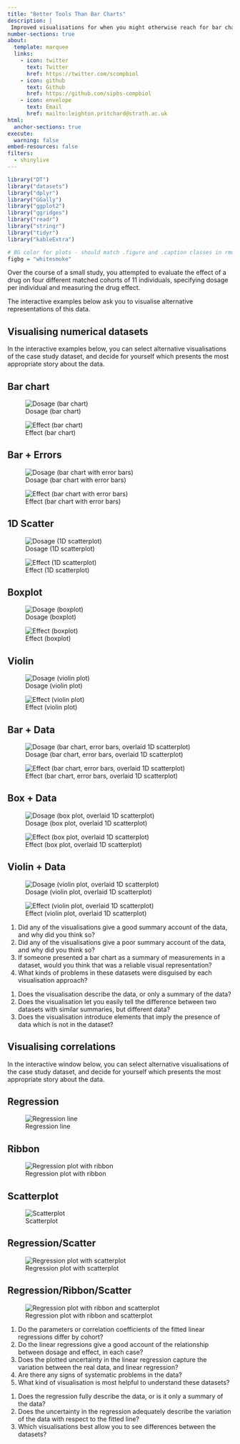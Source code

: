 ```yaml
---
title: "Better Tools Than Bar Charts"
description: |
 Improved visualisations for when you might otherwise reach for bar charts
number-sections: true
about:
  template: marquee
  links:
    - icon: twitter
      text: Twitter
      href: https://twitter.com/scompbiol
    - icon: github
      text: Github
      href: https://github.com/sipbs-compbiol
    - icon: envelope
      text: Email
      href: mailto:leighton.pritchard@strath.ac.uk
html:
  anchor-sections: true
execute:
  warning: false
embed-resources: false
filters:
  - shinylive
---
```


```r
library("DT")
library("datasets")
library("dplyr")
library("GGally")
library("ggplot2")
library("ggridges")
library("readr")
library("stringr")
library("tidyr")
library("kableExtra")

# BG color for plots - should match .figure and .caption classes in rmd_style.css
figbg = "whitesmoke"
```

::: { .callout-case-study }
Over the course of a small study, you attempted to evaluate the effect of a drug on four different matched cohorts of 11 individuals, specifying dosage per individual and measuring the drug effect.

The interactive examples below ask you to visualise alternative representations of this data.
:::

## Visualising numerical datasets

::: { .callout-data }
In the interactive examples below, you can select alternative visualisations of the case study dataset, and decide for yourself which presents the most appropriate story about the data.
:::

::: { .panel-tabset }

## Bar chart

::: {layout-ncol=2}
![Dosage (bar chart)](assets/images/bar_dosage.png){#fig-bar-dose}

![Effect (bar chart)](assets/images/bar_effect.png){#fig-bar-effect}
:::

## Bar + Errors

::: {layout-ncol=2}
![Dosage (bar chart with error bars)](assets/images/bar_errors_dosage.png){#fig-bar-data-dose}

![Effect (bar chart with error bars)](assets/images/bar_errors_effect.png){#fig-bar-data-effect}
:::

## 1D Scatter

::: {layout-ncol=2}
![Dosage (1D scatterplot)](assets/images/1d_scatter_dosage.png){#fig-1d-dose}

![Effect (1D scatterplot)](assets/images/1d_scatter_effect.png){#fig-1d-effect}
:::

## Boxplot

::: {layout-ncol=2}
![Dosage (boxplot)](assets/images/box_dosage.png){#fig-box-dose}

![Effect (boxplot)](assets/images/box_effect.png){#fig-box-effect}
:::

## Violin

::: {layout-ncol=2}
![Dosage (violin plot)](assets/images/violin_dosage.png){#fig-violin-dose}

![Effect (violin plot)](assets/images/violin_effect.png){#fig-violin-effect}
:::

## Bar + Data

::: {layout-ncol=2}
![Dosage (bar chart, error bars, overlaid 1D scatterplot)](assets/images/bar_data_dosage.png){#fig-bar-data-dose}

![Effect (bar chart, error bars, overlaid 1D scatterplot)](assets/images/bar_data_effect.png){#fig-bar-data-effect}
:::

## Box + Data

::: {layout-ncol=2}
![Dosage (box plot, overlaid 1D scatterplot)](assets/images/box_data_dosage.png){#fig-box-data-dose}

![Effect (box plot, overlaid 1D scatterplot)](assets/images/box_data_effect.png){#fig-box-data-effect}
:::

## Violin + Data

::: {layout-ncol=2}
![Dosage (violin plot, overlaid 1D scatterplot)](assets/images/violin_data_dosage.png){#fig-violin-data-dose}

![Effect (violin plot, overlaid 1D scatterplot)](assets/images/violin_data_effect.png){#fig-violin-data-effect}
:::

:::

::: { .callout-questions }
1. Did any of the visualisations give a good summary account of the data, and why did you think so?
2. Did any of the visualisations give a poor summary account of the data, and why did you think so?
3. If someone presented a bar chart as a summary of measurements in a dataset, would you think that was a reliable visual representation?
4. What kinds of problems in these datasets were disguised by each visualisation approach?
:::

::: { .callout-hints collapse="true" }
1. Does the visualisation describe the data, or only a summary of the data?
2. Does the visualisation let you easily tell the difference between two datasets with similar summaries, but different data?
3. Does the visualisation introduce elements that imply the presence of data which is not in the dataset?
:::

## Visualising correlations

::: { .callout-data }
In the interactive window below, you can select alternative visualisations of the case study dataset, and decide for yourself which presents the most appropriate story about the data.
:::

::: { .panel-tabset }

## Regression

![Regression line](assets/images/regression.png){#fig-regression}

## Ribbon

![Regression plot with ribbon](assets/images/regression_ribbon.png){#fig-regression-ribbon}

## Scatterplot

![Scatterplot](assets/images/scatterplot.png){#fig-scatterplot}

## Regression/Scatter

![Regression plot with scatterplot](assets/images/regression_scatter.png){#fig-regression-scatter}

## Regression/Ribbon/Scatter

![Regression plot with ribbon and scatterplot](assets/images/regression_ribbon_scatter.png){#fig-regression-scatter-ribbon}

:::

::: { .callout-questions }
1. Do the parameters or correlation coefficients of the fitted linear regressions differ by cohort?
2. Do the linear regressions give a good account of the relationship between dosage and effect, in each case?
3. Does the plotted uncertainty in the linear regression capture the variation between the real data, and linear regression?
4. Are there any signs of systematic problems in the data?
5. What kind of visualisation is most helpful to understand these datasets?
:::

::: { .callout-hints collapse="true" }
1. Does the regression fully describe the data, or is it only a summary of the data?
2. Does the uncertainty in the regression adequately describe the variation of the data with respect to the fitted line?
3. Which visualisations best allow you to see differences between the datasets?
:::
